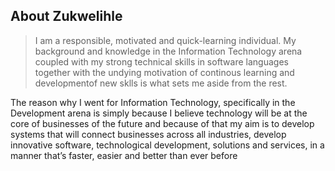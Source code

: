 ## About Zukwelihle

> I am a responsible, motivated and quick-learning individual. My background and
> knowledge in the Information Technology arena coupled with my strong technical
> skills in software languages together with the undying motivation of continous 
> learning and developmentof new sklls is what sets me aside from the rest.

The reason why I went for Information Technology, specifically in the Development arena 
is simply because I believe technology will be at the core of businesses
of the future and because of that my aim is to develop systems that will connect businesses across all industries, develop 
innovative software, technological development, solutions and services, in a manner
that’s faster, easier and better than ever before


  


